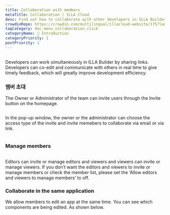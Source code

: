 ```yaml
---
title: Collaboration with members
metaTitle: Collaboration | ILLA Cloud
desc: Find out how to collaborate with other developers in ILLA Builder by sharing links, co-editing and communicating in real time to boost development efficiency.
crowdinRepo: https://crowdin.com/multilingual/illacloud-website/175?languages=en&filter=basic&value=0
tagCategory: doc_menu_collaboration_click
categoryName: 👋 Introduction
categoryPriority: 1
postPriority: 1
---
```


## <h2 hidden>Collaboration with members</h2>

Developers can work simultaneously in ILLA Builder by sharing links. Developers can co-edit and communicate with others in real time to give timely feedback, which will greatly improve development efficiency.

### 멤버 초대

The Owner or Administrator of the team can invite users through the Invite button on the homepage. 

<img src='https://cdn.illacloud.com/official-website/img/docs/assemble/collaboration.png' alt="" />

In the pop-up window, the owner or the administrator can choose the access type of the invite and invite memebers to collaborate via email or via link.

<img src='https://cdn.illacloud.com/official-website/img/docs/assemble/collaboration(1).png' alt="" />

### Manage members

<img src='https://cdn.illacloud.com/official-website/img/docs/assemble/collaboration(2).png' alt="" />

Editors can invite or manage editors and viewers and viewers can invite or manage viewers. If you don’t want the editors and viewers to invite or manage members or check the member list, please set the ‘Allow editors and viewers to manage members’ to off.

### Collaborate in the same application

We allow members to edit an app at the same time. You can see which components are being edited. As shown below. 

<img src='https://cdn.illacloud.com/official-website/img/docs/assemble/collaboration(3).png' alt="" />
